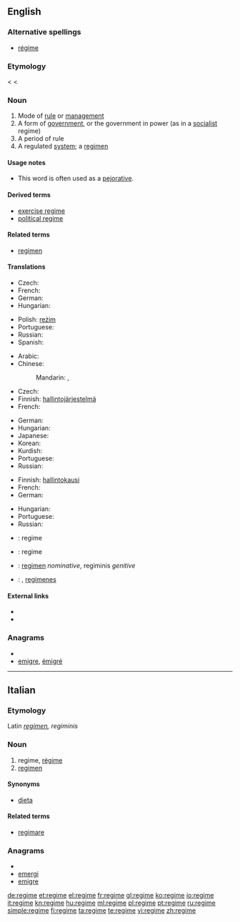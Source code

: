 {{also|Regime|régime}}
==English==
{{wikipedia}}

===Alternative spellings===
* [[régime]]

===Etymology===
< {{etyl|fr}} {{term|régime}} < {{etyl|la}} {{term|regimen||direction, government}}

===Noun===
{{en-noun}}

# Mode of [[rule]] or [[management]]
# A form of [[government]], or the government in power (as in a [[socialist]] regime)
# A period of rule
# A regulated [[system]]; a [[regimen]]

====Usage notes====
* This word is often used as a [[pejorative]].

====Derived terms====
* [[exercise regime]]
* [[political regime]]

====Related terms====
* [[regimen]]

====Translations====
{{trans-top|mode of rule or management}}
* Czech: {{t-|cs|režim|m}}
* French: {{t+|fr|régime|m}}
* German: {{t+|de|Regime|n}}
* Hungarian: {{t-|hu|rezsim}}
{{trans-mid}}
* Polish: [[reżim]] {{m}}
* Portuguese: {{t+|pt|regime|m}}
* Russian: {{t+|ru|режим|m|tr=režím}}
* Spanish: {{t+|es|régimen|m}}
{{trans-bottom}}

{{trans-top|form of government}}
* Arabic: {{t+|ar|نظام|m|tr=niZaam}}
* Chinese:
*: Mandarin: {{t|cmn|政權|sc=Hani}}, {{t|cmn|政权|tr=zhèngquán|sc=Hani}}
* Czech: {{t-|cs|režim|m}}
* Finnish: [[hallintojärjestelmä]]
* French: {{t+|fr|régime|m}}
{{trans-mid}}
* German: {{t+|de|Regime|n}}
* Hungarian: {{t-|hu|rezsim}}
* Japanese: {{t|ja|政権|tr=せいけん, seiken}}
* Korean: {{t|ko|정권|tr=jeonggwon}}
* Kurdish: {{ku-Arab|[[ڕژێم]]}}
* Portuguese: {{t+|pt|regime|m}}
* Russian: {{t+|ru|режим|m|tr=režím}}
{{trans-bottom}}

{{trans-top|period of rule}}
* Finnish: [[hallintokausi]]
* French: {{t+|fr|régime|m}}
* German: {{t+|de|Regime|n}}
{{trans-mid}}
* Hungarian: {{t-|hu|rezsim}}
* Portuguese: {{t+|pt|regime|m}}
* Russian: {{t+|ru|режим|m|tr=režím}}
{{trans-bottom}}

{{checktrans-top}}
* {{ttbc|Dutch}}: regime
* {{ttbc|Italian}}: regime
{{trans-mid}}
* {{ttbc|Latin}}: [[regimen]] ''nominative'', regiminis ''genitive''
* {{ttbc|Spanish}}: {{t+|es|régimen|m}}, [[regímenes]] {{m|p}}
{{trans-bottom}}

====External links====
* {{R:Webster 1913}}
* {{R:Century 1911}}

===Anagrams===
* {{alphagram|eegimr}}
* [[emigre#English|emigre]], [[émigré#English|émigré]]

----

==Italian==

===Etymology===
Latin ''[[regimen]], regiminis''

===Noun===
{{it-noun|regim|m|e|i}}

# regime, [[régime]]
# [[regimen]]

====Synonyms====
* [[dieta]]

====Related terms====
* [[regimare]]

===Anagrams===
* {{alphagram|eegimr}}
* [[emergi#Italian|emergi]]
* [[emigre#Italian|emigre]]

[[de:regime]]
[[et:regime]]
[[el:regime]]
[[fr:regime]]
[[gl:regime]]
[[ko:regime]]
[[io:regime]]
[[it:regime]]
[[kn:regime]]
[[hu:regime]]
[[ml:regime]]
[[pl:regime]]
[[pt:regime]]
[[ru:regime]]
[[simple:regime]]
[[fi:regime]]
[[ta:regime]]
[[te:regime]]
[[vi:regime]]
[[zh:regime]]